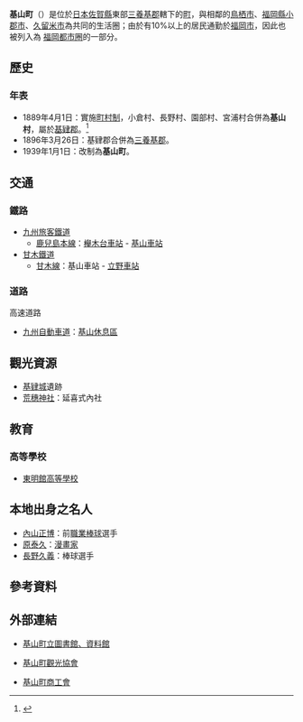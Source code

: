 {{日本町村
| 自治體名=基山
| 町村=町
| 圖像=[[File:Flower_garden_of_Daikouzenji_01.JPG|240px]]
| 圖像說明=[[大興善寺_(佐賀縣)|大興善寺]]的[[杜鵑花|杜鵑]]園
| 町村章=[[File:Emblem_of_Kiyama.gif|100px]]
| 日文原名=基山町
| 平假名=きやまちょう
| 羅馬字拼音=Kiyama-chō
| 都道府縣=佐賀縣
| 支廳=
| 郡=三養基郡
| 編號=41341-1
| 面積=22.02
| 邊界未定=
| 人口=18,092
| 統計時間=2009年3月31日
| 自治體=[[鳥栖市|鳥栖市]]、[[筑紫野市|筑紫野市]]、[[小郡市|小郡市]] 
| 樹=[[杜鵑花|杜鵑花]]
| 花=杜鵑花
| 鳥=
| 其他象徵物=
| 其他象徵=
| 首長=[[小森純一|小森純一]]
| 郵遞區號=841-0204
| 所在地=三養基郡基山町大字宮浦666番地 
| 電話號碼=942-92-2001
| 外部連結=http://www.town.kiyama.saga.jp/
| 地圖=[[File:_Kiyama_in_Saga_Prefecture.png|250px]]
| 註記=人口：[http://www.town.kiyama.saga.jp/web/gaiyou/jinkou.htm 基山町官方網頁]
}}
'''基山町'''（{{jpn|j=基山町|hg=きやまちょう|rm=Kiyama chō|f=y}}）是位於[[日本|日本]][[佐賀縣|佐賀縣]]東部[[三養基郡|三養基郡]]轄下的[[町|町]]，與相鄰的[[鳥栖市|鳥栖市]]、[[福岡縣|福岡縣]][[小郡市|小郡市]]、[[久留米市|久留米市]]為共同的生活圈；由於有10%以上的居民通勤於[[福岡市|福岡市]]，因此也被列入為 [[福岡都市圈|福岡都市圈]]的一部分。

==歷史==
===年表===
* 1889年4月1日：實施[[町村制|町村制]]，小倉村、長野村、園部村、宮浦村合併為'''基山村'''，屬於[[基肄郡|基肄郡]]。<ref>{{cite web| language =ja| publisher =基山町公所| title =町的歷史| url =http://www.town.kiyama.saga.jp/web/gaiyou/rekisi.htm| accessdate =2009-04-25| deadurl =yes| archiveurl =https://web.archive.org/web/20090306071817/http://www.town.kiyama.saga.jp/web/gaiyou/rekisi.htm| archivedate =2009-03-06}}</ref>
* 1896年3月26日：基肄郡合併為[[三養基郡|三養基郡]]。
* 1939年1月1日：改制為'''基山町'''。

==交通==
===鐵路===
* [[九州旅客鐵道|九州旅客鐵道]]
** [[鹿兒島本線|鹿兒島本線]]：[[櫸木台車站|櫸木台車站]] - [[基山車站|基山車站]]
* [[甘木鐵道|甘木鐵道]]
** [[甘木線|甘木線]]：基山車站 - [[立野車站_(佐賀縣)|立野車站]]

===道路===
; 高速道路
* [[九州自動車道|九州自動車道]]：[[基山停車區|基山休息區]]

== 觀光資源 ==
*[[基肄城|基肄城]]遺跡
*[[荒穗神社|荒穗神社]]：延喜式內社

==教育==
===高等學校===
* [[東明館高等學校|東明館高等學校]]

== 本地出身之名人 ==
* [[內山正博|內山正博]]：前[[職業棒球|職業棒球]]選手
* [[原泰久|原泰久]]：[[漫畫家|漫畫家]]
* [[長野久義|長野久義]]：棒球選手

== 參考資料 ==
{{Reflist}}

==外部連結==
{{commonscat|Kiyama, Saga}}
* {{Ja}} [http://www.kiyama-lib.jp/ 基山町立圖書館、資料館] {{Wayback|url=http://www.kiyama-lib.jp/ |date=20201101005043 }}
* {{Ja}} [http://www.town.kiyama.saga.jp/web/kankou/ 基山町觀光協會]{{dead link|date=2017年12月 |bot=InternetArchiveBot |fix-attempted=yes }}
* {{Ja}} [http://www.sashoren.ne.jp/kiyama/ 基山町商工會] {{Wayback|url=http://www.sashoren.ne.jp/kiyama/ |date=20190721025237 }}

{{佐賀縣}}{{Authority control}}
